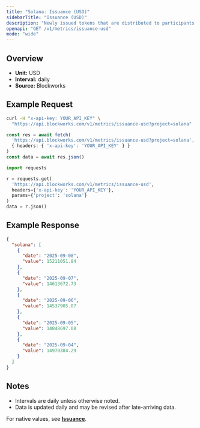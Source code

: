 ```yaml
---
title: "Solana: Issuance (USD)"
sidebarTitle: "Issuance (USD)"
description: "Newly issued tokens that are distributed to participants (such as validators, miners, or stakers) as compensation for participating in consensus."
openapi: "GET /v1/metrics/issuance-usd"
mode: "wide"
---
```


## Overview

- **Unit:** USD
- **Interval:** daily
- **Source:** Blockworks

## Example Request

<CodeGroup>

```bash cURL
curl -H "x-api-key: YOUR_API_KEY" \
  "https://api.blockworks.com/v1/metrics/issuance-usd?project=solana"
```

```typescript TypeScript
const res = await fetch(
  'https://api.blockworks.com/v1/metrics/issuance-usd?project=solana',
  { headers: { 'x-api-key': 'YOUR_API_KEY' } }
)
const data = await res.json()
```

```python Python
import requests

r = requests.get(
  'https://api.blockworks.com/v1/metrics/issuance-usd',
  headers={'x-api-key': 'YOUR_API_KEY'},
  params={'project': 'solana'}
)
data = r.json()
```

</CodeGroup>

## Example Response

```json
{
  "solana": [
    {
      "date": "2025-09-08",
      "value": 15211051.84
    },
    {
      "date": "2025-09-07",
      "value": 14613672.73
    },
    {
      "date": "2025-09-06",
      "value": 14537905.07
    },
    {
      "date": "2025-09-05",
      "value": 14848697.08
    },
    {
      "date": "2025-09-04",
      "value": 14970384.29
    }
  ]
}
```

## Notes
- Intervals are daily unless otherwise noted.
- Data is updated daily and may be revised after late-arriving data.

<Note>For native values, see **[Issuance](./issuance)**.</Note>